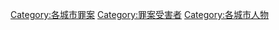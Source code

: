 
[[Category:各城市罪案|Category:各城市罪案]]
[[Category:罪案受害者|Category:罪案受害者]]
[[Category:各城市人物|Category:各城市人物]]